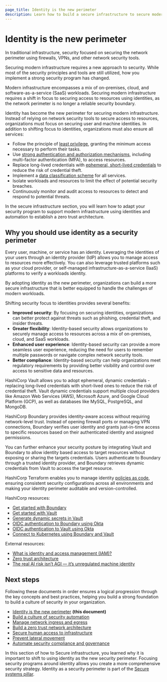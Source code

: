 ```yaml
---
page_title: Identity is the new perimeter
description: Learn how to build a secure infrastructure to secure modern workloads against threats.
---
```


# Identity is the new perimeter

In traditional infrastructure, security focused on securing the network perimeter
using firewalls, VPNs, and other network security tools.

Securing modern infrastructure requires a new approach to security. While most
of the security principles and tools are still utilized, how you implement a
strong security program has changed.

Modern infrastructure encompasses a mix of on-premises, cloud, and
software-as-a-service (SaaS) workloads. Securing modern infrastructure requires
a shift in focus to securing access to resources using identities, as the network
perimeter is no longer a reliable security boundary.

Identity has become the new perimeter for securing modern infrastructure.
Instead of relying on network security tools to secure access to resources,
organizations must focus on securing user and machine identities. In addition to
shifting focus to identities, organizations must also ensure all services:

- Follow the principle of [least
  privilege](/well-architected-framework/secure-systems/identity-access-management/grant-least-privilege),
  granting the minimum access necessary to perform their tasks.
- Use [strong authentication and authorization
  mechanisms](/well-architected-framework/secure-systems/identity-access-management/implement-strong-sign-in-workflows),
  including multi-factor authentication (MFA), to access resources.
- Replace long-lived credentials with [ephemeral, short-lived
  credentials](/well-architected-framework/secure-systems/identity-access-management/use-dynamic-credentials)
  to reduce the risk of credential theft.
- Implement a [data classification
  scheme](/well-architected-framework/secure-systems/data/classify-data) for all
  services. 
- Isolate workloads and resources to limit the effect of potential
  security breaches.
- Continuously monitor and audit access to resources to detect and respond to
  potential threats.

<VideoEmbed url="https://www.youtube.com/watch?v=JrYBni2ojyE"/>

In the secure infrastructure section, you will learn how to adapt your security
program to support modern infrastructure using identities and automation to
establish a zero trust architecture.

## Why you should use identity as a security perimeter

Every user, machine, or service has an identity. Leveraging the identities of
your users through an identity provider (IdP) allows you to manage access to resources
more effectively. You can also leverage trusted platforms such as your cloud
provider, or self-managed infrastructure-as-a-service (IaaS) platforms to verify
a workloads identity.

By adopting identity as the new perimeter, organizations can build a more secure
infrastructure that is better equipped to handle the challenges of modern
workloads.

Shifting security focus to identities provides several benefits:

- **Improved security**: By focusing on securing identities, organizations can
  better protect against threats such as phishing, credential theft, and
  insider threats.
- **Greater flexibility**: Identity-based security allows organizations to
  securely manage access to resources across a mix of on-premises, cloud, and
  SaaS workloads.
- **Enhanced user experience**: Identity-based security can provide a more
  seamless user experience, reducing the need for users to remember multiple
  passwords or navigate complex network security tools.
- **Better compliance**: Identity-based security can help organizations meet
  regulatory requirements by providing better visibility and control over
  access to sensitive data and resources.

<VideoEmbed url="https://www.youtube.com/watch?v=5uNifnVlBy4"/>

HashiCorp Vault allows you to adopt ephemeral, dynamic credentials - replacing
long-lived credentials with short-lived ones to reduce the risk of credential
theft. Vault dynamic credentials support multiple cloud providers like Amazon Web
Services (AWS), Microsoft Azure, and Google Cloud Platform (GCP), as well as
databases like MySQL, PostgreSQL, and MongoDB.

HashiCorp Boundary provides identity-aware access without requiring
network-level trust. Instead of opening firewall ports or managing VPN
connections, Boundary verifies user identity and grants just-in-time access to
specific resources based on their authenticated identity and assigned
permissions.

You can further enhance your security posture by integrating Vault and Boundary
to allow identity based access to target resources without exposing or sharing
the targets credentials. Users authenticate to Boundary through a trusted
identity provider, and Boundary retrieves dynamic credentials from Vault to
access the target resource.

HashiCorp Terraform enables you to manage identity [policies as
code](/well-architected-framework/secure-systems/compliance-and-governance/policy-as-code),
ensuring consistent security configurations across all environments and making
your identity perimeter auditable and version-controlled.

HashiCorp resources:

- [Get started with Boundary](/boundary/tutorials/get-started-hcp)
- [Get started with Vault](/vault/tutorials/get-started)
- [Generate dynamic secrets in Vault](/vault/tutorials/db-credentials)
- [OIDC authentication to Boundary using Okta](/boundary/tutorials/identity-management/oidc-okta)
- [OIDC authentication to Vault using Okta](/vault/tutorials/auth-methods/vault-oidc-okta)
- [Connect to Kubernetes using Boundary and Vault](/boundary/tutorials/kubernetes-connect)

External resources:

- [What is identity and access management (IAM)?](https://www.ibm.com/think/topics/identity-access-management)
- [Zero trust architecture](https://www.nist.gov/publications/zero-trust-architecture)
- [The real AI risk isn’t AGI — it’s unregulated machine identity](https://www.cio.com/article/4075672/the-real-ai-risk-isnt-agi-its-unregulated-machine-identity.html)

## Next steps

Following these documents in order ensures a logical progression through the key
concepts and best practices, helping you build a strong foundation to build a
culture of security in your organization.

- [Identity is the new perimeter](/well-architected-framework/secure-systems/infrastructure/identity-new-perimeter) **(this document)**
- [Build a culture of security automation](/well-architected-framework/secure-systems/infrastructure/build-culture-security)
- [Manage network ingress and egress](/well-architected-framework/secure-systems/infrastructure/manage-network-ingress-egress)
- [Build a zero trust network architecture](/well-architected-framework/secure-systems/infrastructure/build-zero-trust-network)
- [Secure human access to infrastructure](/well-architected-framework/secure-systems/infrastructure/secure-access)
- [Prevent lateral movement](/well-architected-framework/secure-systems/infrastructure/prevent-lateral-movement)
- [Automate security compliance and governance](/well-architected-framework/secure-systems/infrastructure/automate-security-compliance)

In this section of how to Secure infrastructure, you learned why it is important to
shift to using identity as the new security perimeter. Focusing security
programs around identity allows you create a more comprehensive security
strategy. Identity as a security perimeter is part of the [Secure systems
pillar](/well-architected-framework/secure-systems).
